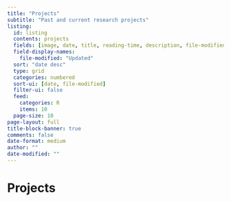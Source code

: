 ```yaml
---
title: "Projects"
subtitle: "Past and current research projects"
listing:
  id: listing
  contents: projects
  fields: [image, date, title, reading-time, description, file-modified]
  field-display-names:
    file-modified: "Updated"
  sort: "date desc"
  type: grid
  categories: numbered
  sort-ui: [date, file-modified]
  filter-ui: false
  feed: 
    categories: R
    items: 10
  page-size: 10
page-layout: full
title-block-banner: true
comments: false
date-format: medium
author: ""
date-modified: ""
---
```


# [Projects]{.third-color}